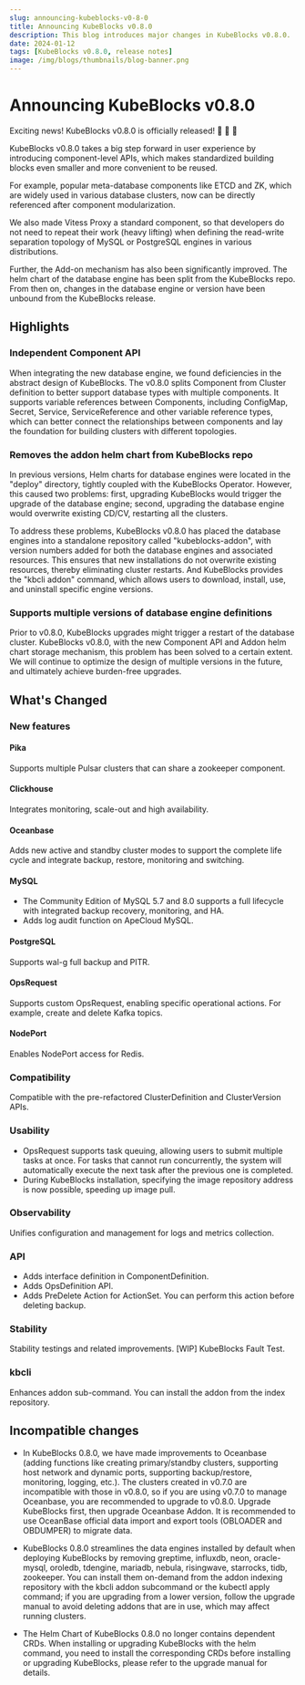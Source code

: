 ```yaml
---
slug: announcing-kubeblocks-v0-8-0
title: Announcing KubeBlocks v0.8.0
description: This blog introduces major changes in KubeBlocks v0.8.0.
date: 2024-01-12
tags: [KubeBlocks v0.8.0, release notes]
image: /img/blogs/thumbnails/blog-banner.png
---
```


# Announcing KubeBlocks v0.8.0

Exciting news! KubeBlocks v0.8.0 is officially released! 🚀 🎉 🎈

KubeBlocks v0.8.0 takes a big step forward in user experience by introducing component-level APIs, which makes standardized building blocks even smaller and more convenient to be reused.

For example, popular meta-database components like ETCD and ZK, which are widely used in various database clusters, now can be directly referenced after component modularization.

We also made Vitess Proxy a standard component, so that developers do not need to repeat their work (heavy lifting) when defining the read-write separation topology of MySQL or PostgreSQL engines in various distributions.

Further, the Add-on mechanism has also been significantly improved. The helm chart of the database engine has been split from the KubeBlocks repo. From then on, changes in the database engine or version have been unbound from the KubeBlocks release.

## Highlights

### Independent Component API

When integrating the new database engine, we found deficiencies in the abstract design of KubeBlocks. The v0.8.0 splits Component from Cluster definition to better support database types with multiple components. It supports variable references between Components, including ConfigMap, Secret, Service, ServiceReference and other variable reference types, which can better connect the relationships between components and lay the foundation for building clusters with different topologies.

### Removes the addon helm chart from KubeBlocks repo

In previous versions, Helm charts for database engines were located in the "deploy" directory, tightly coupled with the KubeBlocks Operator. However, this caused two problems: first, upgrading KubeBlocks would trigger the upgrade of the database engine; second, upgrading the database engine would overwrite existing CD/CV, restarting all the clusters.

To address these problems, KubeBlocks v0.8.0 has placed the database engines into a standalone repository called "kubeblocks-addon", with version numbers added for both the database engines and associated resources. This ensures that new installations do not overwrite existing resources, thereby eliminating cluster restarts. And KubeBlocks provides the "kbcli addon" command, which allows users to download, install, use, and uninstall specific engine versions.

### Supports multiple versions of database engine definitions

Prior to v0.8.0, KubeBlocks upgrades might trigger a restart of the database cluster. KubeBlocks v0.8.0, with the new Component API and Addon helm chart storage mechanism, this problem has been solved to a certain extent. We will continue to optimize the design of multiple versions in the future, and ultimately achieve burden-free upgrades.

## What's Changed

### New features

#### Pika

Supports multiple Pulsar clusters that can share a zookeeper component.

#### Clickhouse

Integrates monitoring, scale-out and high availability.

#### Oceanbase

Adds new active and standby cluster modes to support the complete life cycle and integrate backup, restore, monitoring and switching.

#### MySQL

- The Community Edition of MySQL 5.7 and 8.0 supports a full lifecycle with integrated backup recovery, monitoring, and HA.
- Adds log audit function on ApeCloud MySQL.

#### PostgreSQL

Supports wal-g full backup and PITR.

#### OpsRequest

Supports custom OpsRequest, enabling specific operational actions. For example, create and delete Kafka topics.

#### NodePort

Enables NodePort access for Redis.

### Compatibility

Compatible with the pre-refactored ClusterDefinition and ClusterVersion APIs.

### Usability

- OpsRequest supports task queuing, allowing users to submit multiple tasks at once. For tasks that cannot run concurrently, the system will automatically execute the next task after the previous one is completed.
- During KubeBlocks installation, specifying the image repository address is now possible, speeding up image pull.

### Observability

Unifies configuration and management for logs and metrics collection.

### API

- Adds interface definition in ComponentDefinition.
- Adds OpsDefinition API.
- Adds PreDelete Action for ActionSet. You can perform this action before deleting backup.

### Stability

Stability testings and related improvements. [WIP] KubeBlocks Fault Test.

### kbcli

Enhances addon sub-command. You can install the addon from the index repository.

## Incompatible changes

- In KubeBlocks 0.8.0, we have made improvements to Oceanbase (adding functions like creating primary/standby clusters, supporting host network and dynamic ports, supporting backup/restore, monitoring, logging, etc.). The clusters created in v0.7.0 are incompatible with those in v0.8.0, so if you are using v0.7.0 to manage Oceanbase, you are recommended to upgrade to v0.8.0. Upgrade KubeBlocks first, then upgrade Oceanbase Addon. It is recommended to use OceanBase official data import and export tools (OBLOADER and OBDUMPER) to migrate data.

- KubeBlocks 0.8.0 streamlines the data engines installed by default when deploying KubeBlocks by removing greptime, influxdb, neon, oracle-mysql, oroledb, tdengine, mariadb, nebula, risingwave, starrocks, tidb, zookeeper. You can install them on-demand from the addon indexing repository with the kbcli addon subcommand or the kubectl apply command; if you are upgrading from a lower version, follow the upgrade manual to avoid deleting addons that are in use, which may affect running clusters.

- The Helm Chart of KubeBlocks 0.8.0 no longer contains dependent CRDs. When installing or upgrading KubeBlocks with the helm command, you need to install the corresponding CRDs before installing or upgrading KubeBlocks, please refer to the upgrade manual for details.